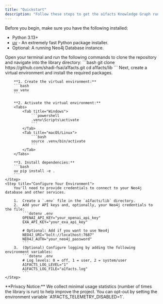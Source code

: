 ```yaml
---
title: "Quickstart"
description: "Follow these steps to get the a1facts Knowledge Graph running on your local machine."
---
```


Before you begin, make sure you have the following installed:
- Python 3.13+
- [uv](https://github.com/astral-sh/uv) - An extremely fast Python package installer.
- Optional: A running Neo4j Database instance.

<Steps>
    <Step title="Clone the Repository">
        Open your terminal and run the following commands to clone the repository and navigate into the library directory:
        ```bash
        git clone https://github.com/shadi-fsai/a1facts.git
        cd a1facts/lib
        ```
    </Step>
    <Step title="Install Dependencies">
        Next, create a virtual environment and install the required packages.
        
        **1. Create the virtual environment:**
        ```bash
        uv venv
        ```
        
        **2. Activate the virtual environment:**
        <Tabs>
            <Tab title="Windows">
                ```powershell
                .venv\Scripts\activate
                ```
            </Tab>
            <Tab title="macOS/Linux">
                ```bash
                source .venv/bin/activate
                ```
            </Tab>
        </Tabs>

        **3. Install dependencies:**
        ```bash
        uv pip install -e .
        ```
    </Step>
    <Step title="Configure Your Environment">
        You'll need to provide credentials to connect to your Neo4j database and other services.

        1.  Create a `.env` file in the `a1facts/lib` directory.
        2.  Add your API keys and, optionally, your Neo4j credentials to the file:
            ```dotenv .env
            OPENAI_API_KEY="your_openai_api_key"
            EXA_API_KEY="your_exa_api_key"

            # Optional: Add if you want to use Neo4j
            NEO4J_URI="bolt://localhost:7687"
            NEO4J_AUTH="your_neo4j_password"
            ```
        3.  (Optional) Configure logging by adding the following environment variables:
            ```dotenv .env
            # Log levels: 0 = off, 1 = user, 2 = system/user
            A1FACTS_LOG_LEVEL="1" 
            A1FACTS_LOG_FILE="a1facts.log"
            ```
    </Step>
</Steps>

<Info>
**Privacy Notice:** We collect minimal usage statistics (number of times the library is run) to help improve the project. You can opt-out by setting the environment variable `A1FACTS_TELEMETRY_DISABLED=1`.
</Info>
